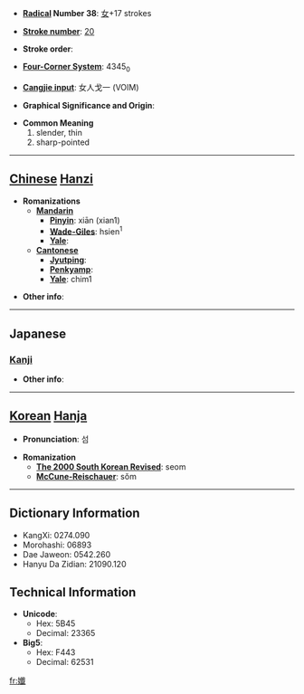 * '''[[Wiktionary:Chinese radical index| Radical]] Number 38''': [[Wiktionary:Chinese radical index 女|女]]+17 strokes

* '''[[Wiktionary:Chinese total strokes index|Stroke number]]''': [[Wiktionary:Chinese total strokes index 20|20]]

* '''Stroke order''': 

* '''[[Wiktionary:Chinese four corner index|Four-Corner System]]''': 4345<sub>0</sub>

* '''[[Wiktionary:Chinese Cangjie index|Cangjie input]]''': 女人戈一 (VOIM)

* '''Graphical Significance and Origin''': 

* '''Common Meaning'''
*#slender, thin
*# sharp-pointed


----

== [[Chinese]] [[Hanzi]] ==

* '''Romanizations'''
** '''[[Mandarin]]'''
*** '''[[Pinyin]]''': xiān (xian1)
*** '''[[Wade-Giles]]''': hsien<sup>1</sup>
*** '''[[Yale]]''': 
** '''[[Cantonese]]'''
*** '''[[Jyutping]]''':
*** '''[[Penkyamp]]''': 
*** '''[[Yale]]''': chim1

* '''Other info''': 

----

==Japanese==
===[[Kanji]]===
{{kanji|on readings=[[せん]] (sen)
|kun readings=[[かよわい]] (kayowai)
}}

* '''Other info''':  

----

== [[Korean]] [[Hanja]] ==

* '''Pronunciation''': 섬

* '''Romanization'''
** '''[[The 2000 South Korean Revised Romanization|The 2000 South Korean Revised]]''': seom
** '''[[McCune-Reischauer]]''': sŏm

----

== Dictionary Information ==

* KangXi: 0274.090
* Morohashi: 06893
* Dae Jaweon: 0542.260
* Hanyu Da Zidian: 21090.120

== Technical Information ==

* '''Unicode''':
** Hex: 5B45
** Decimal: 23365
* '''Big5''':
** Hex: F443
** Decimal: 62531

[[fr:孅]]